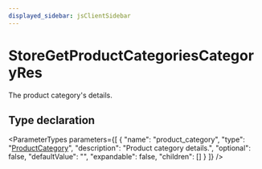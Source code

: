 ```yaml
---
displayed_sidebar: jsClientSidebar
---
```



# StoreGetProductCategoriesCategoryRes

The product category's details.

## Type declaration

<ParameterTypes parameters={[
  {
    "name": "product_category",
    "type": "[ProductCategory](../classes/internal.ProductCategory.mdx)",
    "description": "Product category details.",
    "optional": false,
    "defaultValue": "",
    "expandable": false,
    "children": []
  }
]} />
